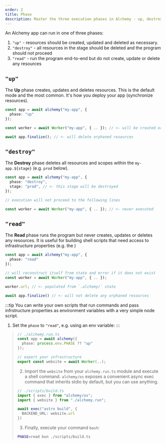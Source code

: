 ```yaml
---
order: 2
title: Phase
description: Master the three execution phases in Alchemy - up, destroy, and read. Learn when to use each phase for deploying, tearing down, or accessing your infrastructure.
---
```


An Alchemy app can run in one of three phases:
1. `"up"` - resources should be created, updated and deleted as necessary.
2. `"destroy"` - all resources in the stage should be deleted and the program should not proceed
3. `"read"` - run the program end-to-end but do not create, update or delete any resources

## `"up"`

The **Up** phase creates, updates and deletes resources. This is the default mode and the most common. It's how you deploy your app (synchronize resources).

```ts
const app = await alchemy("my-app", {
  phase: "up"
});

const worker = await Worker("my-app", { .. }); // <- will be created or updated

await app.finalize(); // <- will delete orphaned resources
```

## `"destroy"`

The **Destroy** phase deletes all resources and scopes within the `my-app.${stage}` (e.g. `prod` below).

```ts
const app = await alchemy("my-app", {
  phase: "destroy",
  stage: "prod", // <- this stage will be destroyed
});

// execution will not proceed to the following lines

const worker = await Worker("my-app", { .. }); // <- never executed
```

## `"read"`

The **Read** phase runs the program but never creates, updates or deletes any resources. It is useful for building shell scripts that need access to infrastructure properties (e.g. the )

```ts
const app = await alchemy("my-app", {
  phase: "read"
});

// will reconstruct itself from state and error if it does not exist
const worker = await Worker("my-app", { .. });

worker.url; // <- populated from `.alchemy/` state

await app.finalize() // <- will not delete any orphaned resources
```

:::tip
You can write your own scripts that run commands and pass infrstructure properties as environment variables with a very simple node script.
1. Set the `phase` to `"read"`, e.g. using an env variable:
:::
> ```ts
> // ./alchemy.run.ts
> const app = await alchemy({
>   phase: process.env.PHASE ?? "up"    
> });
>
> // export your infrastructure
> export const website = await Worker(..);
> ```
> 2. Import the `website` from your `alchemy.run.ts` module and execute a shell command. `alchemy/os` exposes a convenient async exec command that inherits stdio by default, but you can use anything.
> ```ts
> // ./scripts/build.ts
> import { exec } from "alchemy/os";
> import { website } from "./alchemy.run";
> 
> await exec("astro build", {
>   BACKEND_URL: website.url    
> })
> ```
> 3. Finally, execute your command `bash`:
> ```sh
> PHASE=read bun ./scripts/build.ts
> ```